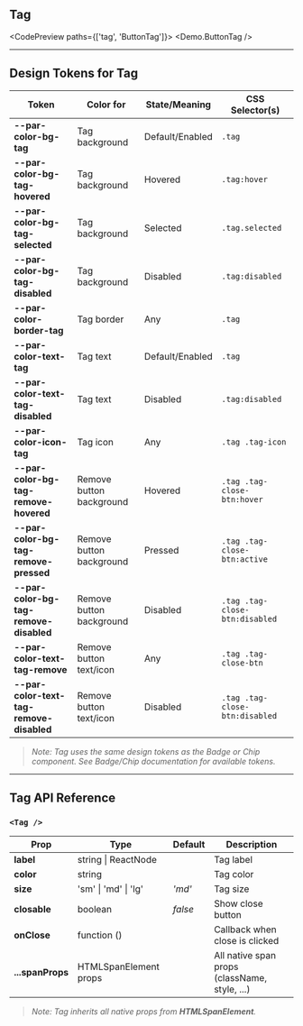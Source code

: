 
<TableOfContents />

## Tag

<CodePreview paths={['tag', 'ButtonTag']}>
  <Demo.ButtonTag />
</CodePreview>

---

## Design Tokens for Tag

| **Token**                                | **Color for**            | **State/Meaning** | **CSS Selector(s)**            |
| ---------------------------------------- | ------------------------ | ----------------- | ------------------------------ |
| **--par-color-bg-tag**                   | Tag background           | Default/Enabled   | `.tag`                         |
| **--par-color-bg-tag-hovered**           | Tag background           | Hovered           | `.tag:hover`                   |
| **--par-color-bg-tag-selected**          | Tag background           | Selected          | `.tag.selected`                |
| **--par-color-bg-tag-disabled**          | Tag background           | Disabled          | `.tag:disabled`                |
| **--par-color-border-tag**               | Tag border               | Any               | `.tag`                         |
| **--par-color-text-tag**                 | Tag text                 | Default/Enabled   | `.tag`                         |
| **--par-color-text-tag-disabled**        | Tag text                 | Disabled          | `.tag:disabled`                |
| **--par-color-icon-tag**                 | Tag icon                 | Any               | `.tag .tag-icon`               |
| **--par-color-bg-tag-remove-hovered**    | Remove button background | Hovered           | `.tag .tag-close-btn:hover`    |
| **--par-color-bg-tag-remove-pressed**    | Remove button background | Pressed           | `.tag .tag-close-btn:active`   |
| **--par-color-bg-tag-remove-disabled**   | Remove button background | Disabled          | `.tag .tag-close-btn:disabled` |
| **--par-color-text-tag-remove**          | Remove button text/icon  | Any               | `.tag .tag-close-btn`          |
| **--par-color-text-tag-remove-disabled** | Remove button text/icon  | Disabled          | `.tag .tag-close-btn:disabled` |

> _Note: Tag uses the same design tokens as the Badge or Chip component. See Badge/Chip documentation for available tokens._

---

## Tag API Reference

### `<Tag />`

| **Prop**         | **Type**              | **Default** | **Description**                               |
| ---------------- | --------------------- | ----------- | --------------------------------------------- |
| **label**        | string \| ReactNode   |             | Tag label                                     |
| **color**        | string                |             | Tag color                                     |
| **size**         | 'sm' \| 'md' \| 'lg'  | _'md'_      | Tag size                                      |
| **closable**     | boolean               | _false_     | Show close button                             |
| **onClose**      | function ()           |             | Callback when close is clicked                |
| **...spanProps** | HTMLSpanElement props |             | All native span props (className, style, ...) |

> _Note: Tag inherits all native props from **HTMLSpanElement**._
